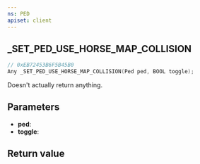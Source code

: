 ```yaml
---
ns: PED
apiset: client
---
```

## _SET_PED_USE_HORSE_MAP_COLLISION

```c
// 0xEB72453B6F5B45B0
Any _SET_PED_USE_HORSE_MAP_COLLISION(Ped ped, BOOL toggle);
```

Doesn't actually return anything.

## Parameters
* **ped**:
* **toggle**:

## Return value